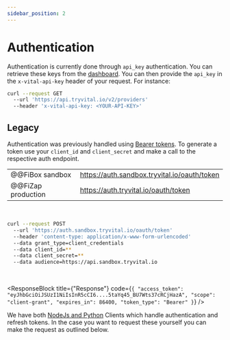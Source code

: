 ```yaml
---
sidebar_position: 2
---
```



# Authentication

Authentication is currently done through `api_key` authentication. You can retrieve these keys from the
[dashboard](https://app.tryvital.io). You can then provide the `api_key` in the `x-vital-api-key` header of your
request. For instance:

```bash
curl --request GET
  --url 'https://api.tryvital.io/v2/providers'
  --header 'x-vital-api-key: <YOUR-API-KEY>'
```

## Legacy

Authentication was previously handled using [Bearer tokens](https://oauth.net/2/bearer-tokens/).
To generate a token use your
`client_id` and `client_secret` and make a call to the respective auth endpoint.

|                    |                                              |
| ------------------ | -------------------------------------------- |
| @@FiBox sandbox    | https://auth.sandbox.tryvital.io/oauth/token |
| @@FiZap production | https://auth.tryvital.io/oauth/token         |

<br />

```bash
curl --request POST
  --url 'https://auth.sandbox.tryvital.io/oauth/token'
  --header 'content-type: application/x-www-form-urlencoded'
  --data grant_type=client_credentials
  --data client_id=**
  --data client_secret=**
  --data audience=https://api.sandbox.tryvital.io
```

<br />

<ResponseBlock
  title={"Response"}
  code={`{
    "access_token": "eyJhbGciOiJSUzI1NiIsInR5cCI6....5taYq45_BU7Wts37cRCjHazA",
    "scope": "client-grant",
    "expires_in": 86400,
    "token_type": "Bearer"
}`}
/>

We have both [NodeJs and Python](../welcome/libraries) Clients which handle authentication
and refresh tokens. In the case you want to request these yourself you can make the request
as outlined below.
